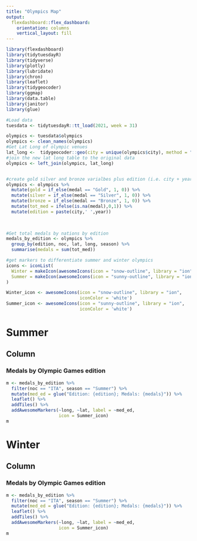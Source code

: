 ```yaml
---
title: "Olympics Map"
output: 
  flexdashboard::flex_dashboard:
    orientation: columns
    vertical_layout: fill
---
```


```r
library(flexdashboard)
library(tidytuesdayR)
library(tidyverse)
library(plotly)
library(lubridate)
library(chron)
library(leaflet)
library(tidygeocoder)
library(ggmap)
library(data.table)
library(janitor)
library(glue)

```

```r
#Load data
tuesdata <- tidytuesdayR::tt_load(2021, week = 31)

olympics <- tuesdata$olympics
olympics <- clean_names(olympics)
#Get Lat Long of olympic venues
lat_long <-  tidygeocoder::geo(city = unique(olympics$city), method = "osm")
#join the new lat long table to the original data
olympics <- left_join(olympics, lat_long)


#create gold silver and bronze varialbes plus edition (i.e. city + year)
olympics <- olympics %>% 
  mutate(gold = if_else(medal == "Gold", 1, 0)) %>% 
  mutate(silver = if_else(medal == "Silver", 1, 0)) %>% 
  mutate(bronze = if_else(medal == "Bronze", 1, 0)) %>% 
  mutate(tot_med = ifelse(is.na(medal),0,1)) %>% 
  mutate(edition = paste(city,' ',year))

  
  
#Get total medals by nations by edition
medals_by_edition <- olympics %>% 
  group_by(edition, noc, lat, long, season) %>% 
  summarise(medals = sum(tot_med))

#get markers to differentiate summer and winter olympics
icons <- iconList(
  Winter = makeIcon(awesomeIcons(icon = "snow-outline", library = "ion")),
  Summer = makeIcon(awesomeIcons(icon = "sunny-outline", library = "ion"))
)

Winter_icon <- awesomeIcons(icon = "snow-outline", library = "ion", 
                            iconColor = 'white')
Summer_icon <- awesomeIcons(icon = "sunny-outline", library = "ion",
                            iconColor = 'white')

```


Summer
=============================================

Column {data-width=650}
-----------------------------------------------------------------------

### Medals by Olympic Games edition

```r
m <- medals_by_edition %>% 
  filter(noc == "ITA", season == "Summer") %>%
  mutate(med_ed = glue("Edition: {edition}; Medals: {medals}")) %>% 
  leaflet() %>% 
  addTiles() %>% 
  addAwesomeMarkers(~long, ~lat, label = ~med_ed, 
                    icon = Summer_icon)
m
```
Winter
===============================

Column {data-width=650}
-----------------------------------------------------------------------

### Medals by Olympic Games edition

```r
m <- medals_by_edition %>% 
  filter(noc == "ITA", season == "Summer") %>%
  mutate(med_ed = glue("Edition: {edition}; Medals: {medals}")) %>% 
  leaflet() %>% 
  addTiles() %>% 
  addAwesomeMarkers(~long, ~lat, label = ~med_ed, 
                    icon = Summer_icon)
m
```

